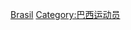 {{Commonscat|Tennis players from Brazil}}

[[Category:各國網球運動員|Brasil]]
[[Category:巴西运动员|Category:巴西运动员]]